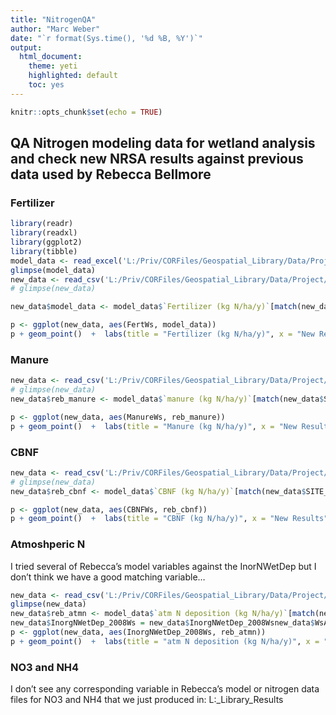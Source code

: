 ```yaml
---
title: "NitrogenQA"
author: "Marc Weber"
date: "`r format(Sys.time(), '%d %B, %Y')`"
output: 
  html_document:
    theme: yeti
    highlighted: default 
    toc: yes
---
```


```r
knitr::opts_chunk$set(echo = TRUE)
```

## QA Nitrogen modeling data for wetland analysis and check new NRSA results against previous data used by Rebecca Bellmore

### Fertilizer
```r
library(readr)
library(readxl)
library(ggplot2)
library(tibble)
model_data <- read_excel('L:/Priv/CORFiles/Geospatial_Library/Data/Project/WetlandConnectivity/NitrogenModeling/Bellmore_Tables/N data for publication.xlsx', 'N.data.for.pub')
glimpse(model_data)
new_data <- read_csv('L:/Priv/CORFiles/Geospatial_Library/Data/Project/WetlandConnectivity/NitrogenModeling/NRSA_Results/Fert.csv')            
# glimpse(new_data)

new_data$model_data <- model_data$`Fertilizer (kg N/ha/y)`[match(new_data$SITE_ID,model_data$SITE_ID)]

p <- ggplot(new_data, aes(FertWs, model_data))
p + geom_point()  +  labs(title = "Fertilizer (kg N/ha/y)", x = "New Results", y = "Results in Rebecca's final model data table")
```

### Manure
```r
new_data <- read_csv('L:/Priv/CORFiles/Geospatial_Library/Data/Project/WetlandConnectivity/NitrogenModeling/NRSA_Results/Manure.csv')
# glimpse(new_data)
new_data$reb_manure <- model_data$`manure (kg N/ha/y)`[match(new_data$SITE_ID,model_data$SITE_ID)]

p <- ggplot(new_data, aes(ManureWs, reb_manure))
p + geom_point()  +  labs(title = "Manure (kg N/ha/y)", x = "New Results", y = "Results in Rebecca's final model data table")
```

### CBNF
```r
new_data <- read_csv('L:/Priv/CORFiles/Geospatial_Library/Data/Project/WetlandConnectivity/NitrogenModeling/NRSA_Results/CBNF.csv')
# glimpse(new_data)
new_data$reb_cbnf <- model_data$`CBNF (kg N/ha/y)`[match(new_data$SITE_ID,model_data$SITE_ID)]

p <- ggplot(new_data, aes(CBNFWs, reb_cbnf))
p + geom_point()  +  labs(title = "CBNF (kg N/ha/y)", x = "New Results", y = "Results in Rebecca's final model data table")
```

### Atmoshperic N
I tried several of Rebecca's model variables against the InorNWetDep but I don't think we have a good matching variable...
```r
new_data <- read_csv('L:/Priv/CORFiles/Geospatial_Library/Data/Project/WetlandConnectivity/NitrogenModeling/NRSA_Results/InorgNWetDep_2008.csv')
glimpse(new_data)
new_data$reb_atmn <- model_data$`atm N deposition (kg N/ha/y)`[match(new_data$SITE_ID,model_data$SITE_ID)]
new_data$InorgNWetDep_2008Ws = new_data$InorgNWetDep_2008Wsnew_data$WsAreaSqKm
p <- ggplot(new_data, aes(InorgNWetDep_2008Ws, reb_atmn))
p + geom_point()  +  labs(title = "atm N deposition (kg N/ha/y)", x = "New Results", y = "Results in Rebecca's final model data table")
```

### NO3 and NH4  
I don't see any corresponding variable in Rebecca's model or nitrogen data files for  NO3 and NH4 that we just produced in: L:\Priv\CORFiles\Geospatial_Library\Data\Project\WetlandConnectivity\NitrogenModeling\NRSA_Results
